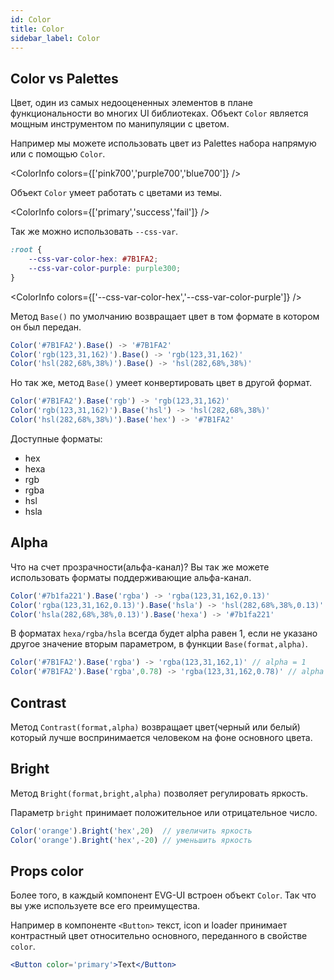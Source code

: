 ```yaml
---
id: Color
title: Color
sidebar_label: Color
---
```


## Color vs Palettes

Цвет, один из самых недооцененных элементов в плане функциональности во многих UI библиотеках.
Объект `Color` является мощным инструментом по манипуляции с цветом.

Например мы можете использовать цвет из Palettes набора напрямую или с помощью `Color`.

<ColorInfo colors={['pink700','purple700','blue700']} />

Объект `Color` умеет работать с цветами из темы.

<ColorInfo colors={['primary','success','fail']} />

Так же можно использовать `--css-var`. 

```css
:root {
    --css-var-color-hex: #7B1FA2;
    --css-var-color-purple: purple300;
}
```

<ColorInfo colors={['--css-var-color-hex','--css-var-color-purple']} />

Метод `Base()` по умолчанию возвращает цвет в том формате в котором он был передан.

```js
Color('#7B1FA2').Base() -> '#7B1FA2'
Color('rgb(123,31,162)').Base() -> 'rgb(123,31,162)'
Color('hsl(282,68%,38%)').Base() -> 'hsl(282,68%,38%)'
```

Но так же, метод `Base()` умеет конвертировать цвет в другой формат.

```js
Color('#7B1FA2').Base('rgb') -> 'rgb(123,31,162)'
Color('rgb(123,31,162)').Base('hsl') -> 'hsl(282,68%,38%)'
Color('hsl(282,68%,38%)').Base('hex') -> '#7B1FA2'
```

Доступные форматы:
- hex
- hexa
- rgb
- rgba
- hsl
- hsla

## Alpha

Что на счет прозрачности(альфа-канал)? Вы так же можете использовать форматы поддерживающие альфа-канал.

```js
Color('#7b1fa221').Base('rgba') -> 'rgba(123,31,162,0.13)'
Color('rgba(123,31,162,0.13)').Base('hsla') -> 'hsl(282,68%,38%,0.13)'
Color('hsla(282,68%,38%,0.13)').Base('hexa') -> '#7b1fa221'
```

В форматах `hexa/rgba/hsla` всегда будет alpha равен 1, если не указано другое значение вторым параметром, в функции `Base(format,alpha)`.
```js
Color('#7B1FA2').Base('rgba') -> 'rgba(123,31,162,1)' // alpha = 1
Color('#7B1FA2').Base('rgba',0.78) -> 'rgba(123,31,162,0.78)' // alpha = 0.78
```

## Contrast

Метод `Contrast(format,alpha)` возвращает цвет(черный или белый) который лучше воспринимается человеком на фоне основного цвета.

<Contrast />

## Bright

Метод `Bright(format,bright,alpha)` позволяет регулировать яркость. 

Параметр `bright` принимает положительное или отрицательное число.

```js
Color('orange').Bright('hex',20)  // увеличить яркость
Color('orange').Bright('hex',-20) // уменьшить яркость
```

<Bright />

## Props color

Более того, в каждый компонент EVG-UI встроен объект `Color`. 
Так что вы уже используете все его преимущества.

Например в компоненте `<Button>` текст, icon и loader принимает контрастный цвет относительно основного, переданного в свойстве `color`.

```jsx
<Button color='primary'>Text</Button>
```

<PropsColor />
